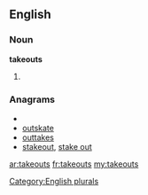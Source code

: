 ==English==

===Noun===
'''takeouts'''

# {{plural of|[[takeout]]}}

===Anagrams===
* {{alphagram|aekosttu}}
* [[outskate#English|outskate]]
* [[outtakes#English|outtakes]]
* [[stakeout#English|stakeout]], [[stake out#English|stake out]]

[[Category:English plurals]]

[[ar:takeouts]]
[[fr:takeouts]]
[[my:takeouts]]